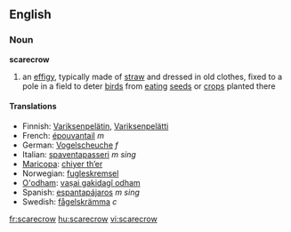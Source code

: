 ==English==
===Noun===
{{wikipedia}}
'''scarecrow'''

#an [[effigy]], typically made of [[straw]] and dressed in old clothes, fixed to a pole in a field to deter [[bird]]s from [[eating]] [[seed]]s or [[crop]]s planted there

====Translations====
*Finnish: [[Variksenpelätin]], [[Variksenpelätti]]
*French: [[épouvantail]] ''m''
*German: [[Vogelscheuche]] ''f''
*Italian: [[spaventapasseri]] ''m sing''
*[[Maricopa]]: [[chiyer thʼer]]
*Norwegian: [[:no:fugleskremsel|fugleskremsel]]
*[[O'odham]]: [[vaṣai gakidagĭ odham]]
*Spanish: [[espantapájaros]] ''m sing''
*Swedish: [[fågelskrämma]] ''c''

[[fr:scarecrow]]
[[hu:scarecrow]]
[[vi:scarecrow]]